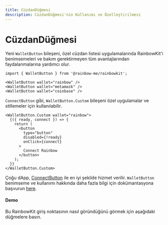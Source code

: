 ```yaml
---
title: CüzdanDüğmesi
description: CüzdanDüğmesi'nin Kullanımı ve Özelleştirilmesi
---
```


# CüzdanDüğmesi

Yeni `WalletButton` bileşeni, özel cüzdan listesi uygulamalarında RainbowKit'i benimsemeleri ve bakım gerektirmeyen tüm avantajlarından faydalanmalarına yardımcı olur.

```tsx
import { WalletButton } from '@rainbow-me/rainbowkit';

<WalletButton wallet="rainbow" />
<WalletButton wallet="metamask" />
<WalletButton wallet="coinbase" />
```

`ConnectButton` gibi, `WalletButton.Custom` bileşeni özel uygulamalar ve stillemeler için kullanılabilir.

```tsx
<WalletButton.Custom wallet="rainbow">
  {({ ready, connect }) => {
    return (
      <button
        type="button"
        disabled={!ready}
        onClick={connect}
      >
        Connect Rainbow
      </button>
    );
  }}
</WalletButton.Custom>
```

Çoğu dApp, [ConnectButton](https://www.rainbowkit.com/docs/connect-button) ile en iyi şekilde hizmet verilir. `WalletButton` benimseme ve kullanımı hakkında daha fazla bilgi için dokümantasyona başvurun [here](https://www.rainbowkit.com/docs/wallet-button).

#### Demo

Bu RainbowKit giriş noktasının nasıl göründüğünü görmek için aşağıdaki düğmelere basın.

<WalletButtonDemo />
